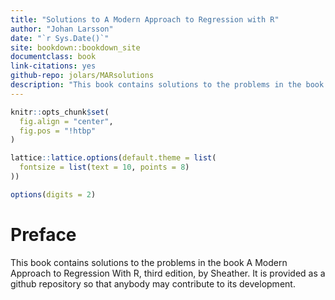 ```yaml
---
title: "Solutions to A Modern Approach to Regression with R"
author: "Johan Larsson"
date: "`r Sys.Date()`"
site: bookdown::bookdown_site
documentclass: book
link-citations: yes
github-repo: jolars/MARsolutions
description: "This book contains solutions to the problems in the book A Modern Approach to Regression With R, third edition, by Sheather. It is provided as a github repository so that anybody may contribute to its development."
---
```


```r
knitr::opts_chunk$set(
  fig.align = "center",
  fig.pos = "!htbp"
)

lattice::lattice.options(default.theme = list(
  fontsize = list(text = 10, points = 8)  
))

options(digits = 2)


```

# Preface {-}

This book contains solutions to the problems in the book A Modern Approach to Regression With R, third edition, by Sheather. It is provided as a github repository so that anybody may contribute to its development.





